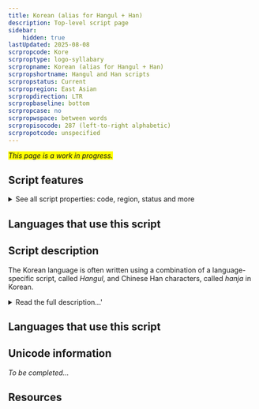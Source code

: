 ```yaml
---
title: Korean (alias for Hangul + Han)
description: Top-level script page
sidebar:
    hidden: true
lastUpdated: 2025-08-08
scrpropcode: Kore
scrproptype: logo-syllabary
scrpropname: Korean (alias for Hangul + Han)
scrpropshortname: Hangul and Han scripts
scrpropstatus: Current
scrpropregion: East Asian
scrpropdirection: LTR
scrpropbaseline: bottom
scrpropcase: no
scrpropwspace: between words
scrpropisocode: 287 (left-to-right alphabetic)
scrpropotcode: unspecified
---
```


<span style='background-color:yellow'>_This page is a work in progress._</span>


## Script features

<details>
<summary> See all script properties: code, region, status and more</summary>
<ScriptInfo />
</details>

## Languages that use this script

<WsList script='Kore' wsMax='5' />

## Script description

The Korean language is often written using a combination of a language-specific script, called _Hangul_, and Chinese Han characters, called _hanja_ in Korean.

<details>
<summary>Read the full description...'</summary>Hangul is a complete orthography; anything that can be said in Korean can be written in Hangul, but there are cultural and historical reasons for the use of hanja. The form of writing which combines both scripts is sometimes called Korean mixed script.

Until 1446, Korean had been written exclusively in Chinese characters, but this script was not well-suited to the language. A given Chinese character could be used to represent a spoken Korean syllable, irrespective of its original Chinese meaning, or it could be used to represent the Korean word with the closest meaning to its original. Reading was difficult because the intended function of the character was not always apparent. In 1446 King Sejong designed the phonetic Hangul script to be perfectly suited for writing Korean, to make literacy available to everyone. Initially, Hangul met with some resistance from scholars, and it was not until the 19th century, when Christian missionaries began teaching it, that it really began to be widely established. By about 1950, Hangul and hanja were being mixed fairly evenly, at least in the South, and hanja has been in decline ever since. Hangul is now Korea's national script, although it is still not used exclusively.

The Hangul script is written using 51 letters, called _jamo_, which are arranged into syllable blocks by modifying the size, shape or position of each jamo to reflect its position in the spoken syllable. Hangul syllable blocks were designed to conform with the square frame of Chinese characters, and, like Chinese characters, can be written in vertical or horizontal lines.

A small number of hanja characters have been modified to be unique to Korean writing, but generally they are identical to traditional Han characters.

Spoken Korean vocabulary consists of native Korean words, Sino-Korean words (that is, words influenced by having been written in hanja or imported from Chinese), and loan words from other foreign languages, mainly English. Sino-Korean words make up a little over half of the South Korean vocabulary, although many of these words have been replaced by native Korean words in the North. Hanja is not used for writing native Korean words nor, generally, for writing other loan words; where it is used, it is used for writing Sino-Korean words only.

The role of hanja is different in the North and in the South of the country. After the division of Korea at the end of the second world war, North Korea officially abolished the use of hanja in any printed publications, but schoolchildren there are still taught 2-3,000 characters. Hanja are not used in literature in the North, but are sometimes used for decorative purposes such as at athletic events and cultural parades, or on packaging. In the South, children do not begin learning hanja until the seventh year of school, and are taught only 1,800 characters. The script is primarily used for academic literature in the South, often to clarify words with an ambiguous meaning, and for decorative purposes such as the name of a newspaper.
</details>

## Languages that use this script

<WsList script='Kore' wsMax='5' />

## Unicode information

_To be completed..._

## Resources

<ScriptResources detailSummary='seemore' />


